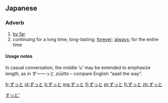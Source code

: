 ==Japanese==
===Adverb===
{{ja-pos|h|adverb|rom=zutto|hidx=すっと'}}

# [[by far]]
# continuing for a long time; long-lasting; [[forever]]; [[always]]; for the entire time

====Usage notes====
In casual conversation, the middle ‘u’ may be extended to emphasize length, as in ず〜〜っと ''zūūtto'' – compare English “aaall the way”.

[[Category:1000 Japanese basic words|すっと']]

[[fr:ずっと]]
[[id:ずっと]]
[[it:ずっと]]
[[mg:ずっと]]
[[fj:ずっと]]
[[pt:ずっと]]
[[fi:ずっと]]
[[zh:ずっと]]